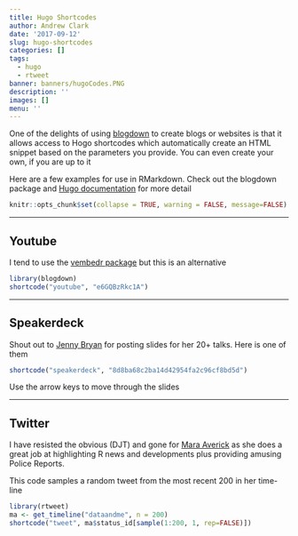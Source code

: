 ```yaml
---
title: Hugo Shortcodes
author: Andrew Clark
date: '2017-09-12'
slug: hugo-shortcodes
categories: []
tags:
  - hugo
  - rtweet
banner: banners/hugoCodes.PNG
description: ''
images: []
menu: ''
---
```


One of the delights of using [blogdown](https://bookdown.org/yihui/blogdown/) to create blogs or websites is that it allows access to Hogo shortcodes which automatically create an HTML snippet based on the parameters you provide. You can even create your own, if you are up to it

Here are a few examples for use in RMarkdown. Check out the blogdown package and [Hugo documentation](https://gohugo.io/content-management/shortcodes/) for more detail

```r
knitr::opts_chunk$set(collapse = TRUE, warning = FALSE, message=FALSE)

```

***

## Youtube

I tend to use the [vembedr package](https://github.com/ijlyttle/vembedr) but this is an alternative

```r
library(blogdown)
shortcode("youtube", "e6GQBzRkc1A")

```


***

## Speakerdeck

Shout out to [Jenny Bryan](https://twitter.com/JennyBryan) for posting slides for her 20+ talks. Here  is one of them

```r

shortcode("speakerdeck", "8d8ba68c2ba14d42954fa2c96cf8bd5d")

```

Use the arrow keys to move through the slides

***

## Twitter

I have resisted the obvious (DJT) and gone for [Mara Averick](https://twitter.com/dataandme) as she does a great job at highlighting R news and developments plus providing amusing Police Reports. 

This code samples a random tweet from the most recent 200 in her time-line

```r

library(rtweet)
ma <- get_timeline("dataandme", n = 200) 
shortcode("tweet", ma$status_id[sample(1:200, 1, rep=FALSE)])

```


